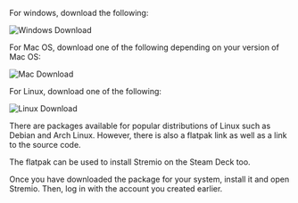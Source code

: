 For windows, download the following:

![Windows Download](../img/stremio_win_download.png)

For Mac OS, download one of the following depending on your version of Mac OS:

![Mac Download](../img/stremio_mac_download.png)

For Linux, download one of the following:

![Linux Download](../img/stremio_linux_download.png)

There are packages available for popular distributions of Linux such as Debian and Arch Linux. However, there is also a flatpak link as well as a link to the source code.

The flatpak can be used to install Stremio on the Steam Deck too.

Once you have downloaded the package for your system, install it and open Stremio. 
Then, log in with the account you created earlier.
